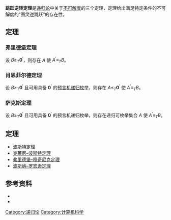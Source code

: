 {{expert|time=2014-04-23T07:11:14+00:00}}
{{no footnotes|time=2014-04-23T07:11:14+00:00}}
'''跳跃逆转定理'''是[[递归论|递归论]]中关于[[不可解度|不可解度]]的三个定理，定理给出满足特定条件的不可解度的“图灵逆跳跃”的存在性。

== 定理 ==
=== 弗里德堡定理 ===
设 <math>B\ge_T\mathbf{0}^\prime</math>，则存在 <math>A</math> 使 <math>A^\prime\equiv_T B</math>。

=== 肖恩菲尔德定理 ===
设 <math>B\ge_T\mathbf{0}^\prime</math> 且可用具备 <math>\mathbf{0}^\prime</math> 的[[预言机|预言机]][[递归可枚举集合|递归枚举]]，则存在 <math>A\le_T\mathbf{0}^\prime</math> 使 <math>A^\prime\equiv_T B</math>。

=== 萨克斯定理 ===
设 <math>B\ge_T\mathbf{0}^\prime</math> 且可用具备 <math>\mathbf{0}^\prime</math> 的预言机递归枚举，则存在递归可枚举集合 <math>A</math> 使 <math>A^\prime\equiv_T B</math>。

== 定理 ==
* [[波斯特定理|波斯特定理]]
* [[克莱尼–波斯特定理|克莱尼–波斯特定理]]
* [[弗里德堡–穆奇尼克定理|弗里德堡–穆奇尼克定理]]
* [[波斯纳–罗宾逊定理|波斯纳–罗宾逊定理]]

== 参考资料 ==
* {{cite web|author=Rodney G. Downey, Steffen Lempp, and Richard A. Shore|title=Jumps of Minimal Degress Below <math>\mathbf{0}^\prime</math>|url=http://www.math.cornell.edu/~shore/papers/pdf/minfin822.pdf|accessdate=2014-04-23|language=en|format=PDF}}
* {{cite book|language=en|author=Robert I. Soare|title=Recursively Enumerable Sets and Degrees: A Study of Computable Functions and Computably Generated Sets|year=2004|publisher=Springer|isbn=9780387152998}}

[[Category:递归论|Category:递归论]]
[[Category:计算机科学|Category:计算机科学]]

{{数学小作品}}